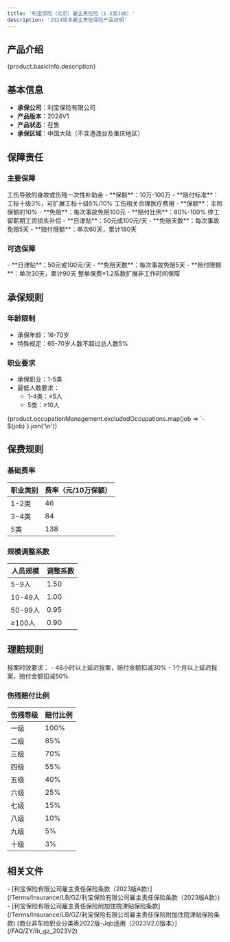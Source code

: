 ```yaml
---
title: '利宝保险（北京）雇主责任险（1-5类Jqb）'
description: '2024版本雇主责任保险产品说明'
---
```


## 产品介绍

<Info>
{product.basicInfo.description}
</Info>

## 基本信息
- **承保公司**：利宝保险有限公司
- **产品版本**：2024V1
- **产品状态**：在售
- **承保区域**：中国大陆（不含港澳台及重庆地区）

## 保障责任

### 主要保障
<CardGroup>
  <Card title="身故伤残" icon="skull">
    工伤导致的身故或伤残一次性补助金
    - **保额**：10万-100万
    - **赔付标准**：工标十级3%，可扩展工标十级5%/10%
  </Card>
  
  <Card title="医疗费用" icon="hospital">
    工伤相关合理医疗费用
    - **保额**：主险保额的10%
    - **免赔**：每次事故免赔100元
    - **赔付比例**：80%-100%
  </Card>

  <Card title="误工费" icon="calendar">
    停工留薪期工资损失补偿
    - **日津贴**：50元或100元/天
    - **免赔天数**：每次事故免赔5天
    - **赔付限额**：单次60天，累计180天
  </Card>
</CardGroup>

### 可选保障
<CardGroup>
  <Card title="住院津贴">
    - **日津贴**：50元或100元/天
    - **免赔天数**：每次事故免赔5天
    - **赔付限额**：单次30天，累计90天
  </Card>
  
  <Card title="24小时责任扩展">
    整单保费×1.2系数扩展非工作时间保障
  </Card>
</CardGroup>

## 承保规则

### 年龄限制
- 承保年龄：16-70岁
- 特殊规定：65-70岁人数不超过总人数5%

### 职业要求
- 承保职业：1-5类
- 最低人数要求：
  - 1-4类：≥5人
  - 5类：≥10人

<Accordion title="除外职业清单">
{product.occupationManagement.excludedOccupations.map(job => `- ${job}`).join('\n')}
</Accordion>

## 保费规则

### 基础费率
| 职业类别 | 费率（元/10万保额） |
|---------|-------------------|
| 1-2类    | 46              |
| 3-4类    | 84              |
| 5类      | 138             |

### 规模调整系数
| 人员规模 | 调整系数 |
|---------|---------|
| 5-9人    | 1.50    |
| 10-49人  | 1.00    |
| 50-99人  | 0.95    |
| ≥100人   | 0.90    |

## 理赔规则

<Warning>
报案时效要求：
- 48小时以上延迟报案，赔付金额扣减30%
- 1个月以上延迟报案，赔付金额扣减50%
</Warning>

### 伤残赔付比例
| 伤残等级 | 赔付比例 |
|---------|---------|
| 一级     | 100%    |
| 二级     | 85%     |
| 三级     | 70%     |
| 四级     | 55%     |
| 五级     | 40%     |
| 六级     | 25%     |
| 七级     | 15%     |
| 八级     | 10%     |
| 九级     | 5%      |
| 十级     | 3%      |

## 相关文件
<Card title="保险条款" icon="file-contract">
  - [利宝保险有限公司雇主责任保险条款（2023版A款）](/Terms/Insurance/LB/GZ/利宝保险有限公司雇主责任保险条款（2023版A款）)
  - [利宝保险有限公司雇主责任保险附加住院津贴保险条款](/Terms/Insurance/LB/GZ/利宝保险有限公司雇主责任保险附加住院津贴保险条款)
</Card>

<Card title="职业分类表" icon="table">
  [商业非车险职业分类表2022版-Jqb适用（2023V2.0版本）](/FAQ/ZY/lb_gz_2023V2)
</Card>